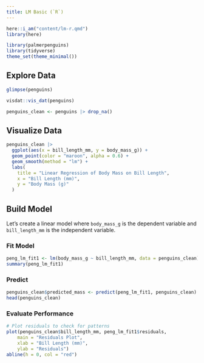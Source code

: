 ```yaml
---
title: LM Basic (`R`) 
---
```


```r
here::i_am("content/lm-r.qmd")
library(here)
```


```r
library(palmerpenguins)
library(tidyverse)
theme_set(theme_minimal())
```

## Explore Data

```r
glimpse(penguins)
```
```r
visdat::vis_dat(penguins)
```

```r
penguins_clean <- penguins |> drop_na()
```


## Visualize Data

```r
penguins_clean |>
  ggplot(aes(x = bill_length_mm, y = body_mass_g)) +
  geom_point(color = "maroon", alpha = 0.6) +
  geom_smooth(method = "lm") +
  labs(
    title = "Linear Regression of Body Mass on Bill Length",
    x = "Bill Length (mm)",
    y = "Body Mass (g)"
  )
```

## Build Model

Let's create a linear model where `body_mass_g` is the dependent variable and `bill_length_mm` is the independent variable.

### Fit Model

```r
peng_lm_fit1 <- lm(body_mass_g ~ bill_length_mm, data = penguins_clean)
summary(peng_lm_fit1)
```

### Predict

```r
penguins_clean$predicted_mass <- predict(peng_lm_fit1, penguins_clean)
head(penguins_clean)
```

### Evaluate Performance


```r
# Plot residuals to check for patterns
plot(penguins_clean$bill_length_mm, peng_lm_fit1$residuals, 
    main = "Residuals Plot", 
    xlab = "Bill Length (mm)", 
    ylab = "Residuals")
abline(h = 0, col = "red")
```

